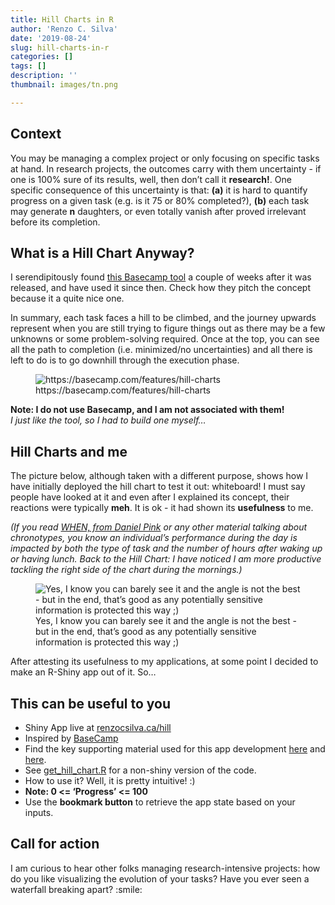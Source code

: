 ```yaml
---
title: Hill Charts in R
author: 'Renzo C. Silva'
date: '2019-08-24'
slug: hill-charts-in-r
categories: []
tags: []
description: ''
thumbnail: images/tn.png

---
```


## Context 

You may be managing a complex project or only focusing on specific tasks at hand. In research projects, the outcomes carry with them uncertainty - if one is 100% sure of its results, well, then don't call it **research!**. One specific consequence of this uncertainty is that: **(a)** it is hard to quantify progress on a given task (e.g. is it 75 or 80% completed?), **(b)** each task may generate **n** daughters, or even totally vanish after proved irrelevant before its completion.


## What is a Hill Chart Anyway?

I serendipitously found [this Basecamp tool](https://basecamp.com/features/hill-charts) a couple of weeks after it was released, and have used it since then. Check how they pitch the concept because it a quite nice one. 

In summary, each task faces a hill to be climbed, and the journey upwards represent when you are still trying to figure things out as there may be a few unknowns or some problem-solving required. Once at the top, you can see all the path to completion (i.e. minimized/no uncertainties) and all there is left to do is to go downhill through the execution phase. 

![https://basecamp.com/features/hill-charts](https://basecamp.com/assets/3/hill-charts/uncertainty-certainty-f96f8f64b6e822d64b0055708f7b708e3bf24b98a9dbadb6f486f6e4aedf2dc5.svg)

**Note: I do not use Basecamp, and I am not associated with them!**  
*I just like the tool, so I had to build one myself...*


## Hill Charts and me

The picture below, although taken with a different purpose, shows how I have initially deployed the hill chart to test it out: whiteboard! I must say people have looked at it and even after I explained its concept, their reactions were typically **meh**. It is ok - it had shown its **usefulness** to me. 

*(If you read [WHEN, from Daniel Pink](https://www.amazon.com/When-Scientific-Secrets-Perfect-Timing/dp/0735210624) or any other material talking about chronotypes, you know an individual's performance during the day is impacted by both the type of task and the number of hours after waking up or having lunch. Back to the Hill Chart: I have noticed I am more productive tackling the right side of the chart during the mornings.)*

![Yes, I know you can barely see it and the angle is not the best - but in the end, that's good as any potentially sensitive information is protected this way ;)](/post/2019-08-22-hill-charts-in-r.en_files/hill_chart_action.jpg)

After attesting its usefulness to my applications, at some point I decided to make an R-Shiny app out of it. So...


## This can be useful to you

- Shiny App live at [renzocsilva.ca/hill](https://renzocsilva.ca/hill)  
- Inspired by [BaseCamp](https://basecamp.com/features/hill-charts)  
- Find the key supporting material used for this app development [here](https://shiny.rstudio.com/articles/bookmarking-state.html) and [here](https://groups.google.com/forum/#!topic/shiny-discuss/FeqU0AoTpz0).  
- See [get_hill_chart.R](https://github.com/renzocsilva/hill_chart/blob/master/get_hill_chart.R) for a non-shiny version of the code.   
- How to use it? Well, it is pretty intuitive! :) 
- **Note: 0 <= 'Progress' <= 100**  
- Use the **bookmark button** to retrieve the app state based on your inputs.

## Call for action

I am curious to hear other folks managing research-intensive projects: how do you like visualizing the evolution of your tasks? Have you ever seen a waterfall breaking apart? :smile:

